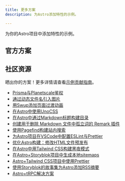 ```yaml
---
title: 更多方案
description: 为Astro添加特性的示例。

---
```



为你的Astro项目中添加特性的示例。


## 官方方案

<RecipesNav />

## 社区资源

晒出你的方案！更多详情请查看[示例贡献指南](https://github.com/withastro/docs/blob/main/contributor-guides/submitting-a-recipe.md)。

- [Prisma与Planetscale鉴权](https://www.thomasledoux.be/blog/authentication-astro-prisma-planetscale)
- [通过动态文件名引入图片](https://vaihe.com/blog/astro/astro-dynamic-image-prop/)
- [用Swup添加页面过渡动画](https://navillus.dev/blog/astro-plus-swup)
- [在Astro中使用UnoCSS](https://www.elian.codes/blog/23-02-11-implementing-unocss-in-astro/)
- [在Astro中通过Markdown标题构建目录](https://kld.dev/building-table-of-contents/)
- [创建用于删除 Markdown 文件中孤立词的 Remark 插件](https://eatmon.co/blog/remove-runts-markdown/)
- [使用Pagefind构建站内搜索](https://blog.otterlord.dev/post/astro-search/)
- [为Astro项目在VSCode中配置ESLint与Prettier](https://patheticgeek.dev/blog/astro-prettier-eslint-vscode)
- [优化Astro构建：修改HTML文件预发布](https://straffesites.com/en/blog/optimize-astro-html-post-build)
- [在Astro中用Tailwind CSS构建黑夜模式](https://www.kevinzunigacuellar.com/blog/dark-mode-in-astro/)
- [在Astro+Storyblok项目中生成本地sitemaps](https://straffesites.com/en/blog/localized-sitemap-astro-storyblok)
- [Astro+Tailwind CSS项目中使用Prettier](https://straffesites.com/en/blog/integrate-prettier-astro-tailwindcss)
- [使用Storyblok的故事集为Astro添加RSS摘要 ](https://straffesites.com/en/blog/rss-feed-astro-storyblok)
- [Astro+tRPC解决方案](https://www.thomasledoux.be/blog/using-trpc-astro-islands-react)
